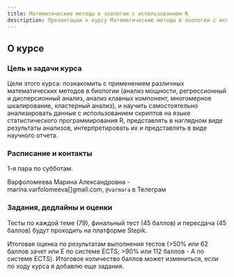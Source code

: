 ```yaml
---
title: Математические методы в зоологии с использованием R
description: Презентации к курсу Математические методы в зоологии с использованием R
---
```

 
## О курсе

### Цель и задачи курса

Цели этого курса: познакомить с применением различных математических методов в биологии (анализ мощности, регрессионный и дисперсионный анализ, анализ клавных компонент, многомерное шкалирование, кластерный анализ), и научить самостоятельно анализировать данные с использованием скриптов на языке статистического программирования R, представлять в наглядном виде результаты анализов, интерпретировать их и представлять в виде научного отчета.

### Расписание и контакты

1-я пара по субботам.

Варфоломеева Марина Александровна -  marina.varfolomeeva[]gmail.com, `@varmara` в Телеграм

### Задания, дедлайны и оценки

Тесты по каждой теме (79), финальный тест (45 баллов) и пересдача (45 баллов) будут проходить на платформе Stepik. 

Итоговая оценка по результатам выполнения тестов (>50% или 62 баллов зачет или E по системе ECTS; >90% или 112 баллов - A по системе ECTS). 
Итоговое количество баллов может измениться, если по ходу курса я добавлю еще задания.

<!--

- [Как и где можно найти помощь с R и статистикой](more_help.html)

-->

